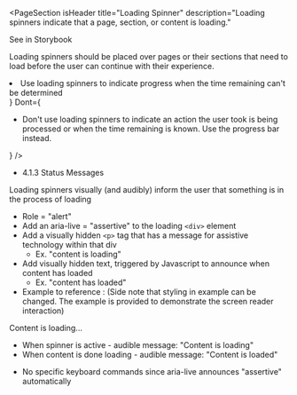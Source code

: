 
<PageSection
  isHeader
  title="Loading Spinner"
  description="Loading spinners indicate that a page, section, or content is loading."
>
  <PharosLink href="#" target="_blank">
    See in Storybook
  </PharosLink>
</PageSection>

<PageSection title="Usage">
  <p>
    Loading spinners should be placed over pages or their sections that need to load before the user
    can continue with their experience.
  </p>
</PageSection>

<PageSection title="Best practices">
  <BestPractices
    Do={
      <ul>
        <li>
          Use loading spinners to indicate progress when the time remaining can't be determined
        </li>
      </ul>
    }
    Dont={
      <ul>
        <li>
          Don't use loading spinners to indicate an action the user took is being processed or when
          the time remaining is known. Use the progress bar instead.
        </li>
      </ul>
    }
  />
</PageSection>

<PageSection title="Accessibility">
  <PageSection title="Relevant WCAG guidelines" subSectionLevel={1} lessMargin>
    <ul>
      <li>
        <PharosLink href="https://www.w3.org/WAI/WCAG21/Understanding/status-messages.html">
          4.1.3 Status Messages
        </PharosLink>
      </li>
    </ul>
  </PageSection>
  <PageSection title="Importance" subSectionLevel={1} lessMargin>
    Loading spinners visually (and audibly) inform the user that something is in the process of
    loading
  </PageSection>
  <PageSection title="Code expectations" subSectionLevel={1} lessMargin>
    <ul>
      <li>Role = "alert"</li>
      <li>
        Add an aria-live = "assertive" to the loading <code>&lt;div&gt;</code> element
      </li>
      <li>
        Add a visually hidden <code>&lt;p&gt;</code> tag that has a message for assistive technology
        within that div
        <ul>
          <li>Ex. "content is loading"</li>
        </ul>
      </li>
      <li>
        Add visually hidden text, triggered by Javascript to announce when content has loaded
        <ul>
          <li>Ex. "content has loaded"</li>
        </ul>
      </li>
      <li>
        <PharosLink href="https://codepen.io/stuartjnelson/pen/xWyLGR" target="_blank">
          Example to reference
        </PharosLink>
        : (Side note that styling in example can be changed. The example is provided to demonstrate the
        screen reader interaction)
      </li>
    </ul>
    <CodeBlock className="language-html">
      <div
        id="loading-spinner"
        className="loading-spinner js-loading-spinner"
        role="alert"
        aria-live="assertive"
      >
        <p className="vh js-loading-spinner-copy">Content is loading...</p>
      </div>
    </CodeBlock>
  </PageSection>
  <PageSection title="Screen reader" subSectionLevel={1} lessMargin>
    <ul>
      <li>When spinner is active - audible message: "Content is loading"</li>
      <li>When content is done loading - audible message: "Content is loaded"</li>
    </ul>
  </PageSection>
  <PageSection title="Keyboard" subSectionLevel={1} lessMargin>
    <ul>
      <li>No specific keyboard commands since aria-live announces "assertive" automatically</li>
    </ul>
  </PageSection>
</PageSection>
